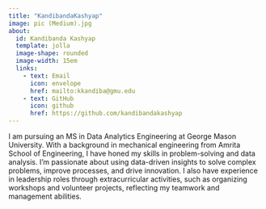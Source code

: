 ---
title: "KandibandaKashyap"
image: pic (Medium).jpg
about: 
  id: Kandibanda Kashyap
  template: jolla
  image-shape: rounded
  image-width: 15em
  links:
    - text: Email
      icon: envelope
      href: mailto:kkandiba@gmu.edu
    - text: GitHub
      icon: github
      href: https://github.com/kandibandakashyap
---

::: {#jfrench-heading}
I am pursuing an MS in Data Analytics Engineering at George Mason University. With a background in mechanical engineering from Amrita School of Engineering, I have honed my skills in problem-solving and data analysis. I'm passionate about using data-driven insights to solve complex problems, improve processes, and drive innovation. I also have experience in leadership roles through extracurricular activities, such as organizing workshops and volunteer projects, reflecting my teamwork and management abilities.
:::
